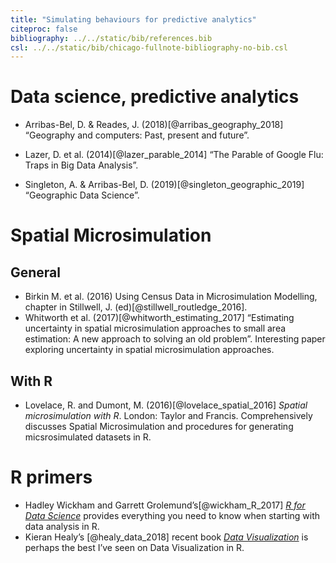 ```yaml
---
title: "Simulating behaviours for predictive analytics"
citeproc: false
bibliography: ../../static/bib/references.bib
csl: ../../static/bib/chicago-fullnote-bibliography-no-bib.csl
---
```


# Data science, predictive analytics

<!-- - <i class="far fa-file-pdf"></i> Birkin, M. (2018)[@birkin_spatial_2018] "Spatial data analytics of mobility with consumer data".

- <i class="far fa-file-pdf"></i> Lovelace, R. et al. (2016)[@lovelace_from_2016] "From Big Noise to Big Data: Toward the Verification of Large Data sets for Understanding Regional Retail Flows". -->

- <i class="far fa-file-pdf"></i> Arribas-Bel, D. & Reades, J. (2018)[@arribas_geography_2018] "Geography and computers: Past, present and future".

- <i class="far fa-file-pdf"></i> Lazer, D. et al. (2014)[@lazer_parable_2014] "The Parable of Google Flu: Traps in Big Data Analysis".

- <i class="far fa-file-pdf"></i> Singleton, A. & Arribas-Bel, D. (2019)[@singleton_geographic_2019] "Geographic Data Science".

# Spatial Microsimulation

## General

-  <i class="fas fa-book"></i> Birkin M. et al. (2016) Using Census Data in Microsimulation Modelling, chapter in Stillwell, J. (ed)[@stillwell_routledge_2016].
- <i class="far fa-file-pdf"></i> Whitworth et al. (2017)[@whitworth_estimating_2017] "Estimating uncertainty in spatial microsimulation approaches to small area estimation: A new approach to solving an old problem". Interesting paper exploring uncertainty in spatial microsimulation approaches.


## With R

-  <i class="fas fa-book"></i>  Lovelace, R. and Dumont, M. (2016)[@lovelace_spatial_2016] _Spatial microsimulation with R_. London: Taylor and Francis. Comprehensively discusses Spatial Microsimulation and procedures for generating micsrosimulated datasets in R.


# R primers

- <i class="fas fa-book"></i> Hadley Wickham and Garrett Grolemund's[@wickham_R_2017] [_R for Data Science_](https://r4ds.had.co.nz/) provides everything you need to know when starting with data analysis in R.
- <i class="fas fa-book"></i> Kieran Healy's [@healy_data_2018] recent book [_Data Visualization_](http://socviz.co/.html) is perhaps the best I've seen on Data Visualization in R.
